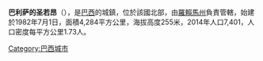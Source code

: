 {{noteTA
|G1=People
|G2=Places
}}
{{Coord|00|57|03|N|59|54|39|W|scale:30000|display=title}}
'''巴利萨的圣若昂'''（{{lang-pt|São João da Baliza}}），是[[巴西|巴西]]的城鎮，位於該國北部，由[[羅賴馬州|羅賴馬州]]負責管轄，始建於1982年7月1日，面積4,284平方公里，海拔高度255米，2014年人口7,401，人口密度每平方公里1.73人。
{{Brazil-geo-stub}}
{{羅賴馬州市鎮}}
[[Category:巴西城市|Category:巴西城市]]